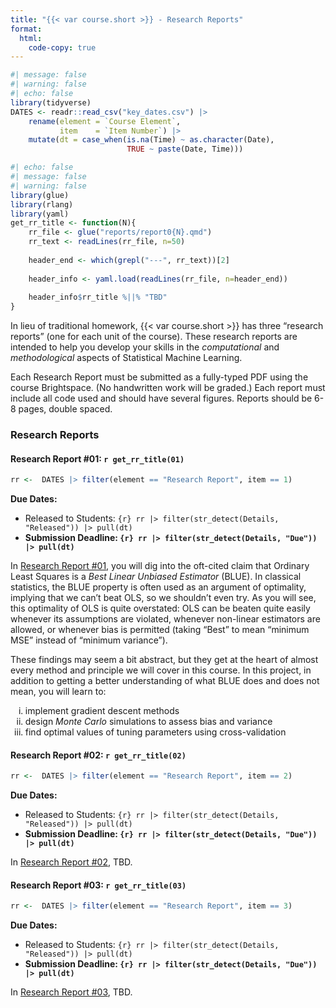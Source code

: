 ```yaml
---
title: "{{< var course.short >}} - Research Reports"
format: 
  html: 
    code-copy: true
---
```


```r
#| message: false
#| warning: false
#| echo: false
library(tidyverse)
DATES <- readr::read_csv("key_dates.csv") |>
    rename(element = `Course Element`,
           item    = `Item Number`) |>
    mutate(dt = case_when(is.na(Time) ~ as.character(Date),
                          TRUE ~ paste(Date, Time)))
```

```r
#| echo: false
#| message: false
#| warning: false
library(glue)
library(rlang)
library(yaml)
get_rr_title <- function(N){
    rr_file <- glue("reports/report0{N}.qmd")
    rr_text <- readLines(rr_file, n=50)
    
    header_end <- which(grepl("---", rr_text))[2]
    
    header_info <- yaml.load(readLines(rr_file, n=header_end))
    
    header_info$rr_title %||% "TBD"
}
```

In lieu of traditional homework, {{< var course.short >}} has three 
"research reports" (one for each unit of the course). These research reports
are intended to help you develop your skills in the *computational* and
*methodological* aspects of Statistical Machine Learning. 


Each Research Report must be submitted as a fully-typed PDF using the
course Brightspace. (No handwritten work will be graded.) Each report
must include all code used and should have several figures. Reports
should be 6-8 pages, double spaced.

### Research Reports

#### Research Report #01: `r get_rr_title(01)`

```r
rr <-  DATES |> filter(element == "Research Report", item == 1)
```

**Due Dates:**

  - Released to Students: `{r} rr |> filter(str_detect(Details, "Released")) |> pull(dt)`
  - **Submission Deadline: `{r} rr |> filter(str_detect(Details, "Due")) |> pull(dt)`**
  
In [Research Report #01](./reports/report01.html), you will dig into
the oft-cited claim that Ordinary Least Squares is a *Best Linear
Unbiased Estimator* (BLUE). In classical statistics, the BLUE property is often
used as an argument of optimality, implying that we can't beat OLS, so we
shouldn't even try. As you will see, this optimality of OLS is quite overstated:
OLS can be beaten quite easily whenever its assumptions are violated, whenever
non-linear estimators are allowed, or whenever bias is permitted (taking "Best"
to mean "minimum MSE" instead of "minimum variance"). 

These findings may seem a bit abstract, but they get at the heart of almost
every method and principle we will cover in this course. In this project,
in addition to getting a better understanding of what BLUE does and does not 
mean, you will learn to: 

i)   implement gradient descent methods
ii)  design *Monte Carlo* simulations to assess bias and variance
iii) find optimal values of tuning parameters using cross-validation


#### Research Report #02: `r get_rr_title(02)`

```r
rr <-  DATES |> filter(element == "Research Report", item == 2)
```

**Due Dates:**

  - Released to Students: `{r} rr |> filter(str_detect(Details, "Released")) |> pull(dt)`
  - **Submission Deadline: `{r} rr |> filter(str_detect(Details, "Due")) |> pull(dt)`**
  
In [Research Report #02](./reports/report02.html), TBD.


#### Research Report #03: `r get_rr_title(03)`

```r
rr <-  DATES |> filter(element == "Research Report", item == 3)
```

**Due Dates:**

  - Released to Students: `{r} rr |> filter(str_detect(Details, "Released")) |> pull(dt)`
  - **Submission Deadline: `{r} rr |> filter(str_detect(Details, "Due")) |> pull(dt)`**
  
In [Research Report #03](./reports/report03.html), TBD.
